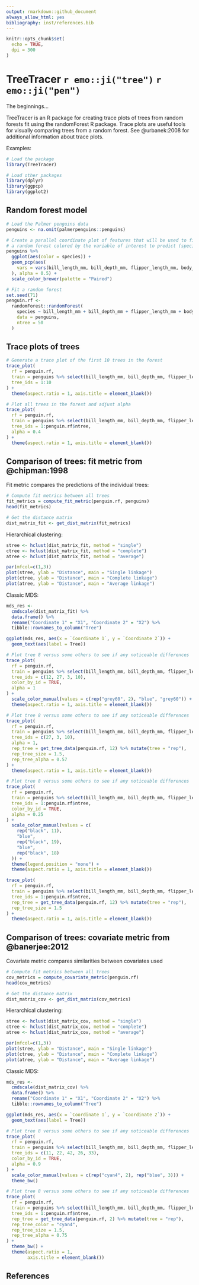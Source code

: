 ```yaml
---
output: rmarkdown::github_document
always_allow_html: yes
bibliography: inst/references.bib
---
```


```r
knitr::opts_chunk$set(
  echo = TRUE,
  dpi = 300
)
```

# TreeTracer `r emo::ji("tree")` `r emo::ji("pen")`

The beginnings...

TreeTracer is an R package for creating trace plots of trees from random forests fit using the randomForest R package. Trace plots are useful tools for visually comparing trees from a random forest. See @urbanek:2008 for additional information about trace plots. 

Examples:

```r
# Load the package
library(TreeTracer)
```

```r
# Load other packages
library(dplyr)
library(ggpcp)
library(ggplot2)
```

## Random forest model 

```r
# Load the Palmer penguins data
penguins <- na.omit(palmerpenguins::penguins)
```

```r
# Create a parallel coordinate plot of features that will be used to fit
# a random forest colored by the variable of interest to predict (species)
penguins %>%
  ggplot(aes(color = species)) +
  geom_pcp(aes(
    vars = vars(bill_length_mm, bill_depth_mm, flipper_length_mm, body_mass_g)
  ), alpha = 0.5) + 
  scale_color_brewer(palette = "Paired")
```

```r
# Fit a random forest
set.seed(71)
penguin.rf <-
  randomForest::randomForest(
    species ~ bill_length_mm + bill_depth_mm + flipper_length_mm + body_mass_g,
    data = penguins, 
    ntree = 50
  )
```

## Trace plots of trees

```r
# Generate a trace plot of the first 10 trees in the forest
trace_plot(
  rf = penguin.rf,
  train = penguins %>% select(bill_length_mm, bill_depth_mm, flipper_length_mm, body_mass_g),
  tree_ids = 1:10
) + 
  theme(aspect.ratio = 1, axis.title = element_blank())
```

```r
# Plot all trees in the forest and adjust alpha
trace_plot(
  rf = penguin.rf,
  train = penguins %>% select(bill_length_mm, bill_depth_mm, flipper_length_mm, body_mass_g),
  tree_ids = 1:penguin.rf$ntree,
  alpha = 0.4
) + 
  theme(aspect.ratio = 1, axis.title = element_blank())
```

## Comparison of trees: fit metric from @chipman:1998

Fit metric compares the predictions of the individual trees:

```r
# Compute fit metrics between all trees
fit_metrics = compute_fit_metric(penguin.rf, penguins)
head(fit_metrics)

# Get the distance matrix
dist_matrix_fit <- get_dist_matrix(fit_metrics)
```

Hierarchical clustering: 

```r
stree <- hclust(dist_matrix_fit, method = "single")
ctree <- hclust(dist_matrix_fit, method = "complete")
atree <- hclust(dist_matrix_fit, method = "average")

par(mfcol=c(1,3))
plot(stree, ylab = "Distance", main = "Single linkage")
plot(ctree, ylab = "Distance", main = "Complete linkage")
plot(atree, ylab = "Distance", main = "Average linkage")
```

Classic MDS: 

```r
mds_res <-
  cmdscale(dist_matrix_fit) %>% 
  data.frame() %>%
  rename("Coordinate 1" = "X1", "Coordinate 2" = "X2") %>%
  tibble::rownames_to_column("Tree")

ggplot(mds_res, aes(x = `Coordinate 1`, y = `Coordinate 2`)) + 
  geom_text(aes(label = Tree))
```

```r
# Plot tree 8 versus some others to see if any noticeable differences
trace_plot(
  rf = penguin.rf,
  train = penguins %>% select(bill_length_mm, bill_depth_mm, flipper_length_mm, body_mass_g),
  tree_ids = c(12, 27, 3, 10), 
  color_by_id = TRUE,
  alpha = 1
) + 
  scale_color_manual(values = c(rep("grey60", 2), "blue", "grey60")) + 
  theme(aspect.ratio = 1, axis.title = element_blank())
```

```r
# Plot tree 8 versus some others to see if any noticeable differences
trace_plot(
  rf = penguin.rf,
  train = penguins %>% select(bill_length_mm, bill_depth_mm, flipper_length_mm, body_mass_g),
  tree_ids = c(27, 3, 10), 
  alpha = 1,
  rep_tree = get_tree_data(penguin.rf, 12) %>% mutate(tree = "rep"),
  rep_tree_size = 1.5,
  rep_tree_alpha = 0.57
) + 
  theme(aspect.ratio = 1, axis.title = element_blank())
```

```r
# Plot tree 8 versus some others to see if any noticeable differences
trace_plot(
  rf = penguin.rf,
  train = penguins %>% select(bill_length_mm, bill_depth_mm, flipper_length_mm, body_mass_g),
  tree_ids = 1:penguin.rf$ntree,
  color_by_id = TRUE,
  alpha = 0.25
) +
  scale_color_manual(values = c(
    rep("black", 11),
    "blue",
    rep("black", 19),
    "blue",
    rep("black", 18)
  )) +
  theme(legend.position = "none") + 
  theme(aspect.ratio = 1, axis.title = element_blank())
```

```r
trace_plot(
  rf = penguin.rf,
  train = penguins %>% select(bill_length_mm, bill_depth_mm, flipper_length_mm, body_mass_g),
  tree_ids = 1:penguin.rf$ntree, 
  rep_tree = get_tree_data(penguin.rf, 12) %>% mutate(tree = "rep"), 
  rep_tree_size = 1.5
) + 
  theme(aspect.ratio = 1, axis.title = element_blank())
```

## Comparison of trees: covariate metric from @banerjee:2012

Covariate metric compares similarities between covariates used

```r
# Compute fit metrics between all trees
cov_metrics = compute_covariate_metric(penguin.rf)
head(cov_metrics)

# Get the distance matrix
dist_matrix_cov <- get_dist_matrix(cov_metrics)
```

Hierarchical clustering: 

```r
stree <- hclust(dist_matrix_cov, method = "single")
ctree <- hclust(dist_matrix_cov, method = "complete")
atree <- hclust(dist_matrix_cov, method = "average")

par(mfcol=c(1,3))
plot(stree, ylab = "Distance", main = "Single linkage")
plot(ctree, ylab = "Distance", main = "Complete linkage")
plot(atree, ylab = "Distance", main = "Average linkage")
```

Classic MDS: 

```r
mds_res <-
  cmdscale(dist_matrix_cov) %>% 
  data.frame() %>%
  rename("Coordinate 1" = "X1", "Coordinate 2" = "X2") %>%
  tibble::rownames_to_column("Tree")

ggplot(mds_res, aes(x = `Coordinate 1`, y = `Coordinate 2`)) + 
  geom_text(aes(label = Tree))
```

```r
# Plot tree 8 versus some others to see if any noticeable differences
trace_plot(
  rf = penguin.rf,
  train = penguins %>% select(bill_length_mm, bill_depth_mm, flipper_length_mm, body_mass_g),
  tree_ids = c(11, 22, 42, 26, 33), 
  color_by_id = TRUE, 
  alpha = 0.9
) + 
  scale_color_manual(values = c(rep("cyan4", 2), rep("blue", 3))) + 
  theme_bw()
```

```r
# Plot tree 8 versus some others to see if any noticeable differences
trace_plot(
  rf = penguin.rf,
  train = penguins %>% select(bill_length_mm, bill_depth_mm, flipper_length_mm, body_mass_g),
  tree_ids = 1:penguin.rf$ntree,
  rep_tree = get_tree_data(penguin.rf, 2) %>% mutate(tree = "rep"),
  rep_tree_color = "cyan4",
  rep_tree_size = 1.5,
  rep_tree_alpha = 0.75
) + 
  theme_bw() + 
  theme(aspect.ratio = 1, 
        axis.title = element_blank())
```

## References
